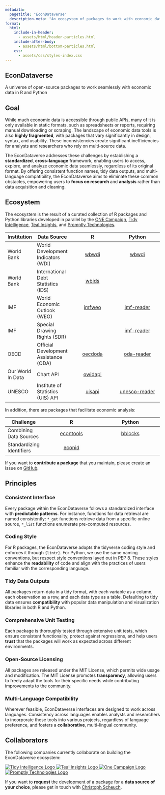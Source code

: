 ```yaml
---
metadata:
  pagetitle: "EconDataverse"
  description-meta: "An ecosystem of packages to work with economic data in R and Python."
format: 
  html:
    include-in-header: 
      - assets/html/header-particles.html
    include-after-body: 
      - assets/html/bottom-particles.html
    css:
      - assets/css/styles-index.css
---
```


::: {#particles-js}
::: {#particles-text}
## EconDataverse

A universe of open-source packages to work seamlessly with economic data in R and Python

:::
:::

::: {#index-text}
## Goal

While much economic data is accessible through public APIs, many of it is only available in static formats, such as spreadsheets or reports, requiring manual downloading or scraping. The landscape of economic data tools is also **highly fragmented**, with packages that vary significantly in design, syntax, and usability. These inconsistencies create significant inefficiencies for analysts and researchers who rely on multi-source data. 

The EconDataverse addresses these challenges by establishing a **standardized**, **cross-language** framework, enabling users to access, explore, and analyze economic data seamlessly, regardless of its original format. By offering consistent function names, tidy data outputs, and multi-language compatibility, the EconDataverse aims to eliminate these common obstacles, empowering users to **focus on research** and **analysis** rather than data acquisition and cleaning.

## Ecosystem

The ecosystem is the result of a curated collection of R packages and Python libraries developed in parallel by the [ONE Campaign](https://github.com/ONEcampaign), [Tidy Intelligence](https://github.com/tidy-intelligence), [Teal Insights](https://github.com/Teal-Insights), and [Promptly Technologies](https://github.com/Promptly-Technologies-LLC). 

:::: {.table-wrapper}
| Institution    | Data Source                         | R                                                        | Python                                                    |
|----------------|-------------------------------------|:--------------------------------------------------------:|:---------------------------------------------------------:|
| World Bank     | World Development Indicators (WDI)  | [wbwdi](https://github.com/tidy-intelligence/r-wbwdi) | [wbwdi](https://github.com/tidy-intelligence/py-wbwdi) |
| World Bank     | International Debt Statistics (IDS) | [wbids](https://github.com/Teal-Insights/r-wbids)     |                                                       |
| IMF | World Economic Outlook (WEO) | [imfweo](https://github.com/Teal-Insights/imfweo) | [imf-reader](https://github.com/ONEcampaign/imf-reader) |
| IMF | Special Drawing Rights (SDR) |  | [imf-reader](https://github.com/ONEcampaign/imf-reader) |
| OECD | Official Development Assistance (ODA) | [oecdoda](https://github.com/tidy-intelligence/r-oecdoda) | [oda-reader](https://github.com/ONEcampaign/oda_reader) |
| Our World In Data | Chart API | [owidapi](https://github.com/tidy-intelligence/r-owidapi) | |
| UNESCO | Institute of Statistics (UIS) API | [uisapi](https://github.com/tidy-intelligence/r-uisapi) | [unesco-reader](https://pypi.org/project/unesco-reader) |
::::

In addition, there are packages that facilitate economic analysis: 

Challenge | R                                                        | Python                                                    |
|----------------|:--------------------------------------------------------:|:---------------------------------------------------------:|
| Combining Data Sources | [econtools](https://github.com/tidy-intelligence/r-econtools) | [bblocks](https://github.com/ONEcampaign/bblocks) |
| Standardizing Identifiers | [econid](https://github.com/Teal-Insights/r-econid) | |

If you want to **contribute a package** that you maintain, please create an issue on [GitHub](https://github.com/econdataverse/website/issues).

## Principles

### Consistent Interface 

Every package within the EconDataverse follows a standardized interface with **predictable patterns**. For instance, functions for data retrieval are named consistently: `*_get` functions retrieve data from a specific online source, `*_list` functions enumerate pre-computed resources.

### Coding Style

For R packages, the EconDataverse adopts the tidyverse coding style and enforces it through `{lintr}`. For Python, we use the same naming conventions, but respect style conventions layed out in PEP 8. These styles enhance the **readability** of code and align with the practices of users familiar with the corresponding language. 

### Tidy Data Outputs

All packages return data in a tidy format, with each variable as a column, each observation as a row, and each data type as a table. Defaulting to tidy data ensures **compatibility** with popular data manipulation and visualization libraries in both R and Python. 

### Comprehensive Unit Testing

Each package is thoroughly tested through extensive unit tests, which ensure consistent functionality, protect against regressions, and help users **trust** that the packages will work as expected across different environments.

### Open-Source Licensing

All packages are released under the MIT License, which permits wide usage and modification. The MIT License promotes **transparency**, allowing users to freely adapt the tools for their specific needs while contributing improvements to the community.

### Multi-Language Compatibility

Wherever feasible, EconDataverse interfaces are designed to work across languages. Consistency across languages enables analysts and researchers to incorporate these tools into various projects, regardless of language preference, and fosters a **collaborative**, multi-lingual community.

## Collaborators 

The following companies currently collaborate on building the EconDataverse ecosystem: 

```{=html}
<div class="sponsor-logos">
  <a href="https://www.tidy-intelligence.com" target="_blank">
    <img src="assets/img/logo-tidy-intelligence.png" alt="Tidy Intelligence Logo" class="logo">
  </a>
  <a href="https://www.tealemery.com/" target="_blank">
    <img src="assets/img/logo-teal-insights.png" alt="Teal Insights Logo" class="logo">
  </a>
  <a href="https://www.one.org/" target="_blank">
    <img src="assets/img/logo-one-campaign.png" alt="One Campaign Logo" class="logo">
  </a>
   <a href="https://promptlytechnologies.com/" target="_blank">
    <img src="assets/img/logo-promptly-technologies.png" alt="Promptly Technologies Logo" class="logo">
  </a>
</div>
```

If you want to **request** the development of a package for a **data source of your choice**, please get in touch with [Christoph Scheuch](https://www.tidy-intelligence.com).

:::
